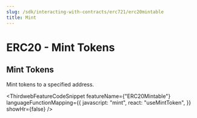 ```yaml
---
slug: /sdk/interacting-with-contracts/erc721/erc20mintable
title: Mint
---
```



# ERC20 - Mint Tokens

## Mint Tokens

Mint tokens to a specified address.

<ThirdwebFeatureCodeSnippet
  featureName={"ERC20Mintable"}
  languageFunctionMapping={{
    javascript: "mint",
    react: "useMintToken",
  }}
  showHr={false}
/>
